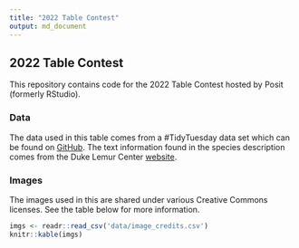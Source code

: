 ```yaml
---
title: "2022 Table Contest"
output: md_document
---
```


## 2022 Table Contest

This repository contains code for the 2022 Table Contest hosted by Posit (formerly RStudio).

### Data

The data used in this table comes from a #TidyTuesday data set which can be found on [GitHub](https://github.com/rfordatascience/tidytuesday/blob/master/data/2021/2021-08-24/readme.md). The text information found in the species description comes from the Duke Lemur Center [website](https://lemur.duke.edu/discover/meet-the-lemurs/aye-aye/).

### Images

The images used in this are shared under various Creative Commons licenses. See the table below for more information.

```r
imgs <- readr::read_csv('data/image_credits.csv')
knitr::kable(imgs)
```
